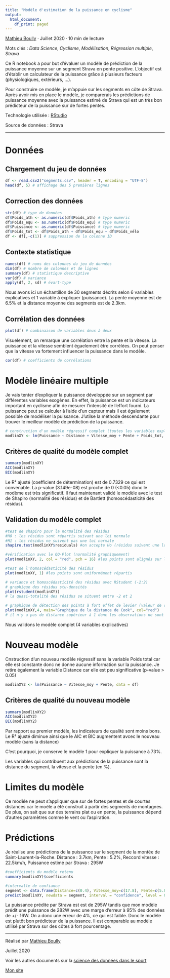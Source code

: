 ---
title: "Modèle d'estimation de la puissance en cyclisme"
output:
  html_document:
    df_print: paged
---
[Mathieu Boully](https://www.linkedin.com/in/mathieu-boully-61b910175/) · Juillet 2020 · 10 min de lecture

Mots clés : *Data Science*, *Cyclisme*, *Modélisation*, *Régression multiple*, *Strava*

Ce R notebook a pour but d'évaluer un modèle de prédiction de la puissance moyenne sur un segment Strava en pente positive.
L'objectif est d'établir un calculateur de la puissance grâce à plusieurs facteurs (physiologiques, extérieurs, ...).

Pour construire ce modèle, je m'appuie sur les segments en côte de Strava.
Après avoir mis en place le modèle, je comparerais les prédictions de puissance moyenne avec la puissance estimé de Strava qui est un très bon prédicteur de la puissance sur de fortes pentes.

Technologie utilisée : [RStudio](https://rstudio.com/)

Source de données : Strava

---

# Données

## Chargement du jeu de données

```{r}
df <- read.csv2("segments.csv", header = T, encoding = "UTF-8")
head(df, 5) # affichage des 5 premières lignes
```

## Correction des données

```{r}
str(df) # type de données
df$Poids_ath <- as.numeric(df$Poids_ath) # type numeric
df$Poids_equ <- as.numeric(df$Poids_equ) # type numeric
df$Puissance <- as.numeric(df$Puissance) # type numeric
df$Poids_tot <- df$Poids_ath + df$Poids_equ + df$Poids_vélo
df <- df[,-c(1)] # suppression de la colonne ID
```

## Contexte statistique

```{r}
names(df) # noms des colonnes du jeu de données
dim(df) # nombre de colonnes et de lignes
summary(df) # statistique descriptive
var(df) # variance
apply(df, 2, sd) # évart-type
```

Nous avons ici un échantillon de 30 segments décrits selon 6 variables explicatives et 1 variable à expliquer (puissance).
La pente moyenne est de 6.5% et la distance moyenne des segments est de 2.3km.

## Corrélation des données

```{r}
plot(df) # combinaison de variables deux à deux
```

Visuelement, on remarque une corrélation entre la pente et la vitesse. La puissance et la vitesse semblent égaelement être corrélées.
On peut penser que la vitesse va fortement influencer la puissance dans le modèle. 

```{r}
cor(df) # coefficients de corrélations
```

# Modèle linéaire multiple

Je vais tenter d'expliquer la puissance développée sur un segment par différentes variables exogènes.
En effet, la puissance est un indicateurs important en cyclisme afin de mesurer l'intensité de l'effort fourni.
La puissance peut se calculer à l'aide d'un capteur mais il est également possible de modéliser la puissance.
J'utilse la méthode descendante pour trouver le meilleur modèle de prédiction de la puissance.

```{r}
# construction d'un modèle régressif complet (toutes les variables explicatives)
modlinXY <- lm(Puissance ~ Distance + Vitesse_moy + Pente + Poids_tot, data = df)
```

## Critères de qualité du modèle complet

```{r}
summary(modlinXY)
AIC(modlinXY)
BIC(modlinXY)
```

Le R² ajusté (coefficient de détermination) est de 0.7329 ce qui est convenable.
La p-value (3.149e-08) est proche de 0 (<0.05) donc le modème est très significatif.
Il faut maintenant validé le modèle avec le test de Shapiro (normalité des résidus) et de Bartlett (homoscédasticité des résidus).

## Validation du modèle complet

```{r}
#test de shapiro pour la normalité des résidus
#H0 : les résidus sont répartis suivant une loi normale
#H1 : les résidus ne suivent pas une loi normale
shapiro.test(modlinXY$residuals) #on accepte Ho (résidus suivent une loi normale) car la p-value est grande (<0.05)

#vérification avec le QQ-Plot (normalité graphiquement)
plot(modlinXY, 2, col = "red", pch = 16) #les points sont alignés sur la droite de normalité

#test de l'homoscédasticité des résidus
plot(modlinXY, 1) #les points sont uniformément répartis

# variance et homoscédasticité des résidus avec RStudent (-2:2)
# graphique des résidus stu-densités
plot(rstudent(modlinXY))
# la quasi-totalité des résidus se situent entre -2 et 2

# graphique de détection des points à fort effet de levier (valeur de cook supérieur à 1)
plot(modlinXY,4, main="Graphique de la distance de Cook", col="red")
# il n'y a pas de distance supérieur à 1 donc les observations ne sont pas influent sauf le segment 4 qui lui influe sur le modèle

```

Nous validons le modèle complet (4 variables explicatives)

# Nouveau modèle

Cnstruction d'un nouveau modèle régressif sans la variable Poids total car elle est constante donc ne donne aucune information sur la puissance.
Je retire également la variable Distance car elle est peu significative (p-value > 0.05)
```{r}
modlinXY2 <- lm(Puissance ~ Vitesse_moy + Pente, data = df)
```

## Critères de qualité du nouveau modèle

```{r}
summary(modlinXY2)
AIC(modlinXY2)
BIC(modlinXY2)
```

Par rapport au premier modèle, les indicateurs de qualité sont moins bons.
Le R² ajusté diminue ainsi que le AIC et BIC augmentent avcec le nouveau modèle (sans la distance)

C'est pourquoi, je conserve le modèle 1 pour expliquer la puissance à 73%.

Les variables qui contribuent aux prédictions de la puissance sont la distance du segment, la vitesse et la pente (en %).


# Limites du modèle

Ce modèle ne peut s'appliquer que sur de fortes pentes et de courtes distances car le moèle a été construit à partir des segments de montagnes. De plus, on sait que sur des terrains plat ou en pente, la puissance dépend d'autres paramètres comme le vent ou l'aspiration.

# Prédictions

Je réalise une prédictions de la puissance sur le segment de la montée de Saint-Laurent-la-Roche.
Distance : 3.7km, Pente : 5.2%, Reccord vitesse : 22.5km/h, Puissance estimé par Strava : 295W

```{r}
#coefficients du modèle retenu
summary(modlinXY)$coefficients

#intervalle de confiance
segment <- data.frame(Distance=c(0.4), Vitesse_moy=c(17.8), Pente=c(5.8), Poids_tot=c(75))
predict(modlinXY, newdata = segment, interval = "confidence", level = 0.95)
```

La puissance prédite par Strava est est de 295W tandis que mon modèle prédit une puissance de 282W avec une marge d'erreur à 95% des données de +/- 16W. On a donc une erreur de 4%, ce qui est faible.
Donc le modèle est plutôt bon prédicteur de la puissance. Il est comparable au modèle utilisé par Strava sur des côtes à fort pourcentage.

---
Réalisé par [Mathieu Boully](https://www.linkedin.com/in/mathieu-boully-61b910175/)

Juillet 2020

Voir les autres documents sur la [science des données dans le sport](https://mathieu-boully.000webhostapp.com/sports-analysis/)

[Mon site](https://mathieu-boully.000webhostapp.com/)